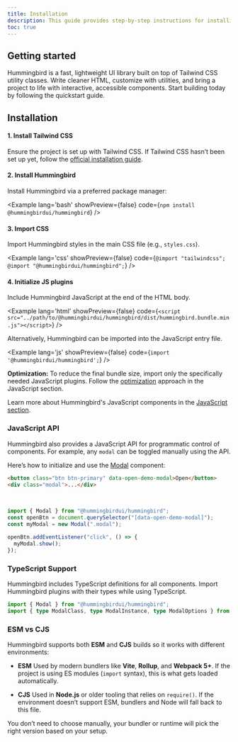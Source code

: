 ```yaml
---
title: Installation
description: This guide provides step-by-step instructions for installing Hummingbird in a project. It covers prerequisites, package installation, and initial setup to help get started quickly.
toc: true
---
```


## Getting started

Hummingbird is a fast, lightweight UI library built on top of Tailwind CSS utility classes. Write cleaner HTML, customize with utilities, and bring a project to life with interactive, accessible components. Start building today by following the quickstart guide.

## Installation

#### 1. Install Tailwind CSS

Ensure the project is set up with Tailwind CSS. If Tailwind CSS hasn’t been set up yet, follow the <a href="https://tailwindcss.com/docs/installation" target="_blank" rel="noopener noreferrer">official installation guide</a>.

#### 2. Install Hummingbird

Install Hummingbird via a preferred package manager:

<Example lang='bash' showPreview={false} code={`npm install @hummingbirdui/hummingbird`} />

#### 3. Import CSS

Import Hummingbird styles in the main CSS file (e.g., `styles.css`).

<Example lang='css' showPreview={false} 
  code={`@import "tailwindcss";
  @import "@hummingbirdui/hummingbird";`} />

#### 4. Initialize JS plugins

Include Hummingbird JavaScript at the end of the HTML body.

<Example lang='html' showPreview={false} 
  code={`<script src="../path/to/@hummingbirdui/hummingbird/dist/hummingbird.bundle.min.js"></script>`} />

Alternatively, Hummingbird can be imported into the JavaScript entry file.

<Example lang='js' showPreview={false} 
  code={`import '@hummingbirdui/hummingbird';`} />

**Optimization:** To reduce the final bundle size, import only the specifically needed JavaScript plugins. Follow the [optimization](./javascript#optimization) approach in the JavaScript section.

Learn more about Hummingbird's JavaScript components in the [JavaScript section](./javascript).

### JavaScript API

Hummingbird also provides a JavaScript API for programmatic control of components. For example, any `modal` can be toggled manually using the API.

Here’s how to initialize and use the [Modal](/docs/components/modal) component:

```html
<button class="btn btn-primary" data-open-demo-modal>Open</button>
<div class="modal">...</div>
```
<br/>

```js
import { Modal } from "@hummingbirdui/hummingbird";
const openBtn = document.querySelector("[data-open-demo-modal]");
const myModal = new Modal(".modal");

openBtn.addEventListener("click", () => {
  myModal.show();
});
```

### TypeScript Support

Hummingbird includes TypeScript definitions for all components. Import Hummingbird plugins with their types while using TypeScript.

```ts
import { Modal } from "@hummingbirdui/hummingbird";
import { type ModalClass, type ModalInstance, type ModalOptions } from "@hummingbirdui/hummingbird";
```

### ESM vs CJS

Hummingbird supports both **ESM** and **CJS** builds so it works with different environments:

* **ESM**
  Used by modern bundlers like **Vite**, **Rollup**, and **Webpack 5+**.  If the project is using ES modules (`import` syntax), this is what gets loaded automatically.

* **CJS**
  Used in **Node.js** or older tooling that relies on `require()`. If the environment  doesn’t support ESM, bundlers and Node will fall back to this file.

You don’t need to choose manually, your bundler or runtime will pick the right version based on your setup.

